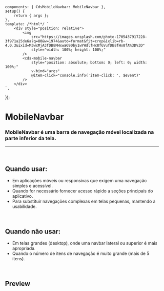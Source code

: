 
<Meta of={MobileNavbarStories} />

	components: { CdsMobileNavbar: MobileNavbar },
	setup() {
		return { args };
	},
	template: /*html*/ `
		<div style="position: relative">
			<img
				src="https://images.unsplash.com/photo-1705437917228-3f971a25de6a?q=80&w=1974&auto=format&fit=crop&ixlib=rb-4.0.3&ixid=M3wxMjA3fDB8MHxwaG90by1wYWdlfHx8fGVufDB8fHx8fA%3D%3D"
				style="width: 100%; height: 100%;"
			/>
			<cds-mobile-navbar
				style="position: absolute; bottom: 0; left: 0; width: 100%;"
				v-bind="args"
				@item-click="console.info('item-click: ', $event)"
			/>
		</div>
	`,
});

# MobileNavbar

### MobileNavbar é uma barra de navegação móvel localizada na parte inferior da tela.

***

<br />

## Quando usar:

* Em aplicações móveis ou responsivas que exigem uma navegação simples e acessível.
* Quando for necessário fornecer acesso rápido a seções principais do aplicativo.
* Para substituir navegações complexas em telas pequenas, mantendo a usabilidade.

<br />

## Quando não usar:

* Em telas grandes (desktop), onde uma navbar lateral ou superior é mais apropriada.
* Quando o número de itens de navegação é muito grande (mais de 5 itens).

<br />

## Preview

<Canvas>
  <Story of={MobileNavbarStories.MobileNavbar} />
</Canvas>

<Controls />
